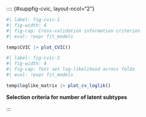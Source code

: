 
::: landscape

:::: {#suppfig-cvic, layout-ncol="2"}

```r
#| label: fig-cvic-1
#| fig-width: 4
#| fig-cap: Cross-validation information criterion
#| eval: !expr fit_models

temp$CVIC |> plot_CVIC()
```

```r
#| label: fig-cvic-2
#| fig-width: 4
#| fig-cap: Test set log-likelihood across folds
#| eval: !expr fit_models

temp$loglike_matrix |> plot_cv_loglik()
```

**Selection criteria for number of latent subtypes**

::::

:::
